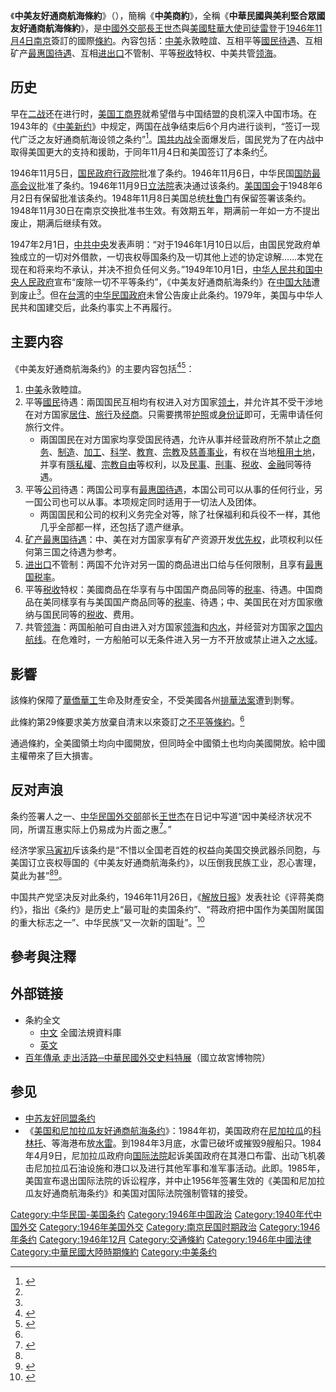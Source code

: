 {{noteTA
|1=zh-hans:朝鲜战争; zh-hant:韓戰;
}}

{{Infobox Treaty
| name                = 中美友好通商航海條約
| long_name           = 中華民國與美利堅合眾國友好通商航海條約
| image               = 
| image_width         = 300px
| caption             = 中美友好通商航海条约正本
| type                =  
| date_drafted        =
| date_signed         = 1946年12月2日
| location_signed     = {{CHN-1928}}[[南京市_(中华民国)|南京市]]
| date_sealed         =
| date_effective      = 1948年11月30日
| condition_effective =
| date_expiration     =
| signatories         = {{CHN-1928}}：[[王世杰_(中华民国)|王世杰]]<hr/>{{flag|USA|1912}}：[[司徒雷登|司徒雷登]]
| parties             = {{CHN-1928}}<hr>{{flag|USA|1912}}
| depositor           =
| language            = [[中文|中文]]、[[英文|英文]]
| wikisource          =中美友好通商航海条约 
}}

《'''中美友好通商航海條約'''》（'''{{lang|en|Sino-American Treaty of Friendship, Commerce and Navigation}}'''），簡稱《'''中美商約'''》，全稱《'''中華民國與美利堅合眾國友好通商航海條約'''》，是[[中華民國大陸時期|中國]][[中華民國外交部長列表|外交部長]][[王世杰_(中华民国政治家)|王世杰]]與[[美國|美國]][[美國駐華大使|駐華大使]][[司徒雷登|司徒雷登]]于[[1946年|1946年]][[11月4日|11月4日]][[南京|南京]]簽訂的國際[[條約|條約]]。內容包括：[[中華民國大陸時期|中]][[美國|美]]永敦睦誼、互相平等[[國民待遇|國民待遇]]、互相矿产[[最惠国待遇|最惠国待遇]]、互相[[进出口|进出口]]不管制、平等[[税收|税收]]特权、中美共管[[领海|领海]]。

== 历史 ==

早在[[第二次世界大战|二战]]还在进行时，[[美国工商界|美国工商界]]就希望借与中国结盟的良机深入中国市场。在1943年的《[[中美新约|中美新约]]》中规定，两国在战争结束后6个月内进行谈判，“签订一现代广泛之友好通商航海设领之条约”<ref name=":0">{{Cite web|title=胡新民：一九四三年废除不平等条约的历史背后|url=https://www.guancha.cn/HuXinMin/2015_05_21_320434_3.shtml|work=www.guancha.cn|accessdate=2019-02-14|archive-date=2019-02-14|archive-url=https://web.archive.org/web/20190214233401/https://www.guancha.cn/HuXinMin/2015_05_21_320434_3.shtml|dead-url=no}}</ref>。[[第二次国共内战|国共内战]]全面爆发后，国民党为了在内战中取得美国更大的支持和援助，于同年11月4日和美国签订了本条约<ref name=":0" />。

1946年11月5日，[[国民政府|国民政府]][[行政院|行政院]]批准了条约。1946年11月6日，中华民国[[国防最高会议|国防最高会议]]批准了条约。1946年11月9日[[立法院|立法院]]表决通过该条约。[[美国国会|美国国会]]于1948年6月2日有保留批准该条约。1948年11月8日美国总统[[杜鲁门|杜鲁门]]有保留签署该条约。1948年11月30日在南京交换批准书生效。有效期五年，期满前一年如一方不提出废止，期满后继续有效。

1947年2月1日，[[中共中央|中共中央]]发表声明：“对于1946年1月10日以后，由国民党政府单独成立的一切对外借款，一切丧权辱国条约及一切其他上述的协定谅解……本党在现在和将来均不承认，并决不担负任何义务。”1949年10月1日，[[中华人民共和国中央人民政府|中华人民共和国中央人民政府]]宣布“废除一切不平等条约”，《中美友好通商航海条约》在[[中国大陆|中国大陆]]遭到废止<ref name=来源/>。但在[[台湾|台湾]]的[[中华民国政府|中华民国政府]]未曾公告废止此条约。1979年，美国与中华人民共和国建交后，此条约事实上不再履行。

== 主要内容 ==

《中美友好通商航海条约》的主要内容包括<ref name=来源>{{Cite web|title=简评1946年中美友好通商条约 - 乌有之乡网刊|url=http://www.wyzxwk.com/Article/lishi/2012/01/279489.html|work=www.wyzxwk.com|accessdate=2019-02-14|archive-date=2019-02-14|archive-url=https://web.archive.org/web/20190214233640/http://www.wyzxwk.com/Article/lishi/2012/01/279489.html|dead-url=no}}</ref><ref name="law.moj.gov.tw">{{Cite web|title=中華民國美利堅合眾國友好通商航海條約|url=https://law.moj.gov.tw/LawClass/LawAll.aspx?pcode=Y0010057}}</ref>：
# [[中華民國大陸時期|中]][[美國|美]]永敦睦誼。
# 平等[[國民|國民]]待遇：兩国国民互相均有权进入对方国家[[领土|领土]]，并允许其不受干涉地在对方国家[[居住|居住]]、[[旅行|旅行]]及[[经商|经商]]。只需要携带[[护照|护照]]或[[身份证|身份证]]即可，无需申请任何旅行文件。
#* 兩国国民在对方国家均享受国民待遇，允许从事并经营政府所不禁止之[[商务|商务]]、[[制造|制造]]、[[加工|加工]]、[[科学|科学]]、[[教育|教育]]、[[宗教|宗教]]及[[慈善事业|慈善事业]]，有权在当地[[租用土地|租用土地]]，并享有[[隱私權|隱私權]]、[[宗教自由|宗教自由]]等权利，以及[[民事|民事]]、[[刑事|刑事]]、[[税收|税收]]、[[金融|金融]]同等待遇。
# 平等[[公司|公司]]待遇：两国公司享有[[最惠国待遇|最惠国待遇]]，本国公司可以从事的任何行业，另一国公司也可以从事。本项规定同时适用于一切法人及团体。
#* 两国国民和公司的权利义务完全对等，除了社保福利和兵役不一样，其他几乎全部都一样，还包括了遗产继承。
# [[矿产|矿产]][[最惠国待遇|最惠国待遇]]：中、美在对方国家享有矿产资源开发[[优先权|优先权]]，此项权利以任何第三国之待遇为参考。
# [[进出口|进出口]]不管制：两国不允许对另一国的商品进出口给与任何限制，且享有[[最惠国税率|最惠国税率]]。
# 平等[[税收|税收]]特权：美國商品在华享有与中国国产商品同等的[[税率|税率]]、待遇。中国商品在美同樣享有与美国国产商品同等的[[税率|税率]]、待遇；中、美国民在对方国家缴纳与国民同等的[[税收|税收]]、费用。
# 共管[[领海|领海]]：两国船舶可自由进入对方国家[[领海|领海]]和[[内水|内水]]，并经营对方国家之[[国内航线|国内航线]]。在危难时，一方船舶可以无条件进入另一方不开放或禁止进入之[[水域|水域]]。

== 影響 ==

該條約保障了[[華僑|華僑]][[華工|華工]]生命及財產安全，不受美國各州[[排華法案|排華法案]]遭到剝奪。{{cn}}

此條約第29條要求美方放棄自清末以來簽訂之[[不平等條約|不平等條約]]。<ref name="law.moj.gov.tw"/>

通過條約，全美國領土均向中國開放，但同時全中國領土也均向美國開放。給中國主權帶來了巨大損害。{{cn}}

== 反对声浪 ==

条约签署人之一、[[中华民国外交部|中华民国外交部]]部长[[王世杰_(1891年)|王世杰]]在日记中写道“因中美经济状况不同，所谓互惠实际上仍易成为片面之惠<ref>{{Cite web|title=试论一九四六年《中美友好通商航海条约》|url=http://www.bjqx.org.cn/qxweb/n73272c774.aspx|work=www.bjqx.org.cn|accessdate=2019-02-14|author=|date=2013-04-22|publisher=}}</ref>。”

经济学家[[马寅初|马寅初]]斥该条约是“不惜以全国老百姓的权益向美国交换武器杀同胞，与美国订立丧权辱国的《中美友好通商航海条约》，以压倒我民族工业，忍心害理，莫此为甚”<ref name=":0" /><ref>{{Cite web|title=1946年《中美友好通商航海条约》新论_CNKI学问|url=http://xuewen.cnki.net/CJFD-AFSX603.024.html|work=xuewen.cnki.net|accessdate=2019-02-14|archive-date=2019-02-15|archive-url=https://web.archive.org/web/20190215050455/http://xuewen.cnki.net/CJFD-AFSX603.024.html|dead-url=no}}</ref>。

中国共产党坚决反对此条约，1946年11月26日，《[[解放日报|解放日报]]》发表社论《评蒋美商约》，指出《条约》是历史上“最可耻的卖国条约”、“蒋政府把中国作为美国附属国的重大标志之一”、中华民族“又一次新的国耻”。<ref>{{Cite web|title=1946年11月4日 中共抨击《中美友好通商航海条约》--资料中心--中国共产党新闻网|url=http://cpc.people.com.cn/GB/64162/64165/72301/72305/4956115.html|work=cpc.people.com.cn|accessdate=2019-02-14|archive-date=2019-02-12|archive-url=https://web.archive.org/web/20190212022132/http://cpc.people.com.cn/GB/64162/64165/72301/72305/4956115.html|dead-url=no}}</ref>

== 參考與注釋 ==
{{reflist}} 

==外部链接==
* 条約全文
**[http://law.moj.gov.tw/LawClass/LawAll.aspx?pcode=Y0010057 中文] 全國法規資料庫
**[http://tcc.export.gov/trade_agreements/all_trade_agreements/exp_005399.asp 英文]{{Wayback|url=http://tcc.export.gov/trade_agreements/all_trade_agreements/exp_005399.asp |date=20140826115927 }}
*[http://www.npm.gov.tw/exh100/diplomatic/page_ch05.html 百年傳承 走出活路─中華民國外交史料特展]{{Wayback|url=http://www.npm.gov.tw/exh100/diplomatic/page_ch05.html |date=20131021085107 }}（國立故宮博物院）{{Zh icon}}{{En icon}}

==参见==
*[[中苏友好同盟条约|中苏友好同盟条约]] 
*《[[美国和尼加拉瓜友好通商航海条约|美国和尼加拉瓜友好通商航海条约]]》：1984年初，美国政府在[[尼加拉瓜|尼加拉瓜]]的[[科林托_(尼加拉瓜)|科林托]]、{{tsl|en|Puerto Sandino|桑提诺}}等海港布放[[水雷|水雷]]。到1984年3月底，水雷已破坏或摧毁9艘船只。1984年4月9日，尼加拉瓜政府向[[国际法院|国际法院]]起诉美国政府在其港口布雷、出动飞机袭击尼加拉瓜石油设施和港口以及进行其他军事和准军事活动。此即{{link-en|尼加拉瓜訴美國案|Nicaragua v. United States}}。1985年，美国宣布退出国际法院的诉讼程序，并中止1956年签署生效的《美国和尼加拉瓜友好通商航海条约》和美国对国际法院强制管辖的接受。

{{第二次国共内战}}
{{國民政府時期中華民國外交}}

[[Category:中华民国-美国条约|Category:中华民国-美国条约]]
[[Category:1946年中国政治|Category:1946年中国政治]]
[[Category:1940年代中国外交|Category:1940年代中国外交]]
[[Category:1946年美国外交|Category:1946年美国外交]]
[[Category:南京民国时期政治|Category:南京民国时期政治]]
[[Category:1946年条约|Category:1946年条约]]
[[Category:1946年12月|Category:1946年12月]]
[[Category:交通條約|Category:交通條約]]
[[Category:1946年中國法律|Category:1946年中國法律]]
[[Category:中華民國大陸時期條約|Category:中華民國大陸時期條約]]
[[Category:中美条约|Category:中美条约]]